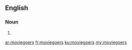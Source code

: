 ==English==

===Noun===
{{head|en}}

# {{plural of|moviegoer}}

[[ar:moviegoers]]
[[fr:moviegoers]]
[[ku:moviegoers]]
[[my:moviegoers]]